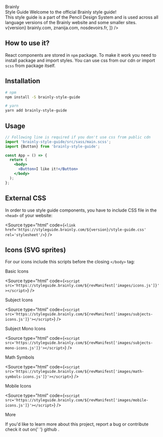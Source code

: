 
<Meta title="Introduction ✏️/Getting Started" />

<Flex justifyContent="center" fullWidth>
  <div className="intro-page-header">
    <Logo className="intro-page-header__logo" />
    <Flex marginTop={['s', , 'm']}>
      <TextBit
        className="intro-page-header__text"
        type="h1"
        size={['small', 'medium', 'large']}
        color="text-black"
        align="center"
      >
        Brainly
        <br /> Style Guide
      </TextBit>
    </Flex>
    <Flex marginTop={['xs', , 's']}>
      <Subheadline
        align="to-center"
        className="intro-page-header__text"
        size={['xsmall', 'small', 'medium']}
      >
        Welcome to the official Brainly style guide! <br />
        This style guide is a part of the <Link
          href="https://design.brainly.com/"
          inherited
          color="text-blue-60"
        >
          Pencil Design System
        </Link> and is used across all language versions of the Brainly website and
        some smaller sites.
      </Subheadline>
    </Flex>
  </div>
</Flex>

<Flex direction="column" alignItems="center" marginTop="xs">
  <Flex direction="column" alignItems="flex-end" style={{position: 'relative'}}>
    <Text size="medium" weight="bold" color="text-gray-40">
      v{version}
    </Text>
  </Flex>
</Flex>

<Flex justifyContent="center" marginTop="s">
  <Breadcrumb
    elements={[
      <Link href="https://brainly.com">brainly.com</Link>,
      <Link href="https://znanija.com">znanija.com</Link>,
      <Link href="https://nosdevoirs.fr">nosdevoirs.fr</Link>,
    ]}
  />
</Flex>

<br />

## How to use it?

React components are stored in `npm` package. To make it work you need to
install package and import styles. You can use css from our <Link href="#external-css">cdn</Link> or import `scss` from package itself.

## Installation

```bash
# npm
npm install -S brainly-style-guide

# yarn
yarn add brainly-style-guide
```

## Usage

```jsx
// Following line is required if you don't use css from public cdn
import 'brainly-style-guide/src/sass/main.scss';
import {Button} from 'brainly-style-guide';

const App = () => {
  return (
    <body>
      <Button>I like it!</Button>
    </body>
  );
};
```

## External CSS

In order to use style guide components, you have to include CSS file in the `<head>` of your website:

<Source
  type="html"
  code={`<link href='https://styleguide.brainly.com/${version}/style-guide.css' rel='stylesheet'/>`}
/>

## Icons (SVG sprites)

For our icons include this scripts before the closing `</body>` tag:

<Text transform="uppercase" weight="bold">
  Basic Icons
</Text>

<Source
  type="html"
  code={`<script src='https://styleguide.brainly.com/${revManifest['images/icons.js']}'></script>`}
/>

<Text transform="uppercase" weight="bold">
  Subject Icons
</Text>

<Source
  type="html"
  code={`<script src='https://styleguide.brainly.com/${revManifest['images/subjects-icons.js']}'></script>`}
/>

<Text transform="uppercase" weight="bold">
  Subject Mono Icons
</Text>

<Source
  type="html"
  code={`<script src='https://styleguide.brainly.com/${revManifest['images/subjects-mono-icons.js']}'></script>`}
/>

<Text transform="uppercase" weight="bold">
  Math Symbols
</Text>

<Source
  type="html"
  code={`<script src='https://styleguide.brainly.com/${revManifest['images/math-symbols-icons.js']}'></script>`}
/>

<Text transform="uppercase" weight="bold">
  Mobile Icons
</Text>

<Source
  type="html"
  code={`<script src='https://styleguide.brainly.com/${revManifest['images/mobile-icons.js']}'></script>`}
/>

<DocsHeadline>More</DocsHeadline>

<Text>
  If you'd like to learn more about this project, report a bug or contribute
  check it out on{' '}
  <Link size="small" href="https://github.com/brainly/style-guide">
    github
  </Link>
  .
</Text>
